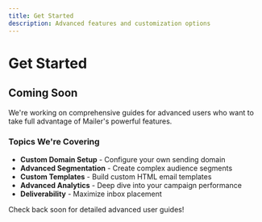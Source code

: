 ```yaml
---
title: Get Started
description: Advanced features and customization options
---
```


# Get Started

## Coming Soon

We're working on comprehensive guides for advanced users who want to take full advantage of Mailer's powerful features.

### Topics We're Covering

- **Custom Domain Setup** - Configure your own sending domain
- **Advanced Segmentation** - Create complex audience segments
- **Custom Templates** - Build custom HTML email templates
- **Advanced Analytics** - Deep dive into your campaign performance
- **Deliverability** - Maximize inbox placement

Check back soon for detailed advanced user guides!
